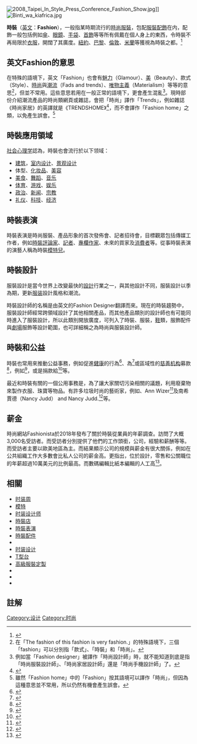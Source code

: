 {{Distinguish|时尚}}
[[File:2008_Taipei_In_Style_Press_Conference_Fashion_Show.jpg|thumb]]]]
[[File:Binti_wa_kiafrica.jpg|thumb]]

'''時裝'''（[[英文|英文]]：'''Fashion'''），一般指某時期流行的[[時尚|時尚]][[服裝|服裝]]，包配[[服裝配飾|服裝配飾]]在内，配飾一般包括例如[[傘|傘]]、[[眼鏡|眼鏡]]、[[手袋|手袋]]、[[首飾|首飾]]等等所有佩戴在個人身上的東西，令時裝不再局限於[[衣服|衣服]]，開闊了其廣度。[[紐約|紐約]]、[[巴黎|巴黎]]、[[倫敦|倫敦]]、[[米蘭|米蘭]]等獲視為時裝之都。<ref>{{cite web|url=http://www.languagemonitor.com/fashion/sorry-kate-new-york-edges-paris-and-london-in-top-global-fashion-capital-10th-annual-survey/|title=New York Takes Top Global Fashion Capital Title from London, edging past Paris|publisher=Languagemonitor.com|date=2013|accessdate=2014-02-25|deadurl=yes|archiveurl=https://web.archive.org/web/20140222011026/http://www.languagemonitor.com/fashion/sorry-kate-new-york-edges-paris-and-london-in-top-global-fashion-capital-10th-annual-survey/|archivedate=2014-02-22}}</ref>

== 英文Fashion的意思 ==
在特殊的語境下，英文「Fashion」也會有[[魅力|魅力]]（Glamour）、[[美|美]]（Beauty）、款式（Style）、[[時尚|時尚]]與[[潮流|潮流]]（Fads and trends）、[[唯物主義|唯物主義]]（Materialism）等等的意思<ref>在「The fashion of this fashion is very fashion.」的特殊語境下，三個「fashion」可以分別指「款式」、「時裝」和「時尚」。</ref>，但並不常用。這些意思若用在一般正常的語境下，更會產生混亂<ref>例如當「Fashion designer」被譯作「時尚設計師」時，就不能知道到底是指「時尚服裝設計師」、「時尚家居設計師」還是「時尚手機設計師」了。</ref>。現時部份介紹潮流產品的時尚類網頁或雜誌，會把「時尚」譯作「Trends」，例如雜誌《時尚家居》的英譯就是《TRENDSHOME》<ref>{{Cite web |url=http://mag.trends.com.cn/trendsmag/trendshome/ |title=时尚家居 TRENDSHOME |access-date=2009-01-23 |archive-date=2015-02-27 |archive-url=https://web.archive.org/web/20150227022732/http://mag.trends.com.cn/trendsmag/trendshome/ |dead-url=yes }}</ref>，而不會譯作「Fashion home」之類，以免產生誤會。<ref>雖然「Fashion home」中的「Fashion」按其語境可以譯作「時尚」，但因為這種意思並不常用，所以仍然有機會產生誤會。</ref>

== 時裝應用領域 ==
[[社会心理学|社会心理学]]認為，時裝也會流行於以下领域：
* [[建筑|建筑]]，[[室内设计|室内设计]]、[[景观设计|景观设计]]
* 体型、[[化妆品|化妆品]]、[[美容|美容]]
* [[美食|美食]]、[[舞蹈|舞蹈]]、[[音乐|音乐]]
* [[体育|体育]]、[[游戏|游戏]]、[[娱乐|娱乐]]
* [[政治|政治]]、[[新闻|新闻]]、[[宗教|宗教]]
* [[礼仪|礼仪]]、[[科技|科技]]、[[经济|经济]]

== 時裝表演 ==
{{Main|時裝表演}}
時裝表演是時尚服裝、產品形象的首次發佈會、記者招待會，目標觀眾包括傳媒工作者，例如[[時裝評論家|時裝評論家]]、[[記者|記者]]、[[專欄作家|專欄作家]]、未來的買家及[[消費者|消費者]]等。從事時裝表演的演藝人稱為時裝[[模特兒|模特兒]]。

==時裝設計==
{{Main|時裝設計}}

服裝設計是當今世界上改變最快的[[設計|設計]]行業之一，與其他設計不同，服裝設計以季為期，更新[[服装|服装]]設計風格和潮流。

時裝設計師的名稱是由英文的Fashion Designer翻譯而來。現在的時裝趨勢中，服裝設計師經常跨領域設計了其他相關產品，而其他產品類別的設計師也有可能同時進入了服裝設計，所以此類別開放廣度，可列入了時裝、服裝，[[鞋|鞋]]類，服飾配件與[[劇場|劇場]]服飾等設計範圍，也可詳細稱之為時尚與服裝設計師。

==時裝和公益==
時裝也常用來推動公益事務，例如促進[[健康|健康]]的行為<ref>{{cite news|title=Fashion For A Cause|url=http://articles.timesofindia.indiatimes.com/2013-02-04/parties/36742432_1_world-cancer-cancer-day-fashion-show|accessdate=2013-02-15|newspaper=Times of India|date=2/4/2013|archive-url=https://web.archive.org/web/20130501064756/http://articles.timesofindia.indiatimes.com/2013-02-04/parties/36742432_1_world-cancer-cancer-day-fashion-show|archive-date=2013-05-01|dead-url=yes}}</ref>、為{{link-en|癌症研究|Cancer research|癌症治療}}<ref>{{cite news|last=Woodman|first=Anne|title=Fashion for a cause|url=http://www.newsobserver.com/2013/01/29/2630417/fashion-for-a-cause.html|accessdate=2013-02-15|newspaper=Clayton News Star|date=2013-01-26|archive-date=2013-04-11|archive-url=https://archive.is/20130411114856/http://www.newsobserver.com/2013/01/29/2630417/fashion-for-a-cause.html|dead-url=no}}</ref>或區域性的[[慈善机构|慈善机构]]募款<ref>{{cite news|title=Fashion for a cause|url=http://www.chathamdailynews.ca/2013/02/07/fashion-for-a-cause|accessdate=2013-02-15|newspaper=Chatham Daily News|date=2/7/2013|archive-url=https://web.archive.org/web/20130527080701/http://www.chathamdailynews.ca/2013/02/07/fashion-for-a-cause|archive-date=2013-05-27|dead-url=yes}}</ref>，例如{{link-en|青少年保護組織|Juvenile Protective Association}}<ref>{{cite news|last=luc|first=karie angell|title=‘Fashion for a Cause’ aids families and kids|url=http://northbrook.suntimes.com/lifestyles/trend/17445677-423/fashion-for-a-cause-aids-families-and-kids.html|accessdate=2013-02-15|newspaper=Northbrook Star|date=2013-01-16|deadurl=yes|archiveurl=https://web.archive.org/web/20130607090639/http://northbrook.suntimes.com/lifestyles/trend/17445677-423/fashion-for-a-cause-aids-families-and-kids.html|archivedate=2013-06-07}}</ref>，或是捐款給{{link-en|儿童收容所|children's hospice}}<ref>{{cite news|title=Fashion for a cause|url=http://www.capitalgazette.com/calendar/fashion-for-a-cause/event_b6724a0e-8e3a-11e1-b219-6f4af5ab0114.html|accessdate=2013-02-15|newspaper=Capital Gazette|date=no date given|deadurl=yes|archiveurl=https://archive.is/20130407213748/http://www.capitalgazette.com/calendar/fashion-for-a-cause/event_b6724a0e-8e3a-11e1-b219-6f4af5ab0114.html|archivedate=2013-04-07}}</ref>等。

最近和時裝有關的一個公用事務是{{link-en|垃圾时尚|trashion}}，為了讓大家關切污染相關的議題，利用廢棄物來製作衣服、珠寶等物品。有許多垃圾时尚的藝術家，例如{{link-en|Marina DeBris|Marina DeBris}}、Ann Wizer<ref>{{cite news|title=One man’s trash is another man’s fashion|url=http://www.today.com/id/25497155/site/todayshow/ns/today-green/t/one-mans-trash-another-mans-fashion/#.UR8RDmeHiSo|accessdate=2013-02-15|newspaper=NBC News/ AP|date=7/2/2008|archive-date=2016-12-28|archive-url=https://web.archive.org/web/20161228013817/http://www.today.com/id/25497155/site/todayshow/ns/today-green/t/one-mans-trash-another-mans-fashion/#.UR8RDmeHiSo|dead-url=no}}</ref>及南希賈德（Nancy Judd） and Nancy Judd.<ref>{{cite news|last=Simon|first=Stephanie|title='Trashion' Trend: Dumpster Couture Gets a Boost at Green Inaugural Ball|url=http://online.wsj.com/article/SB123180107217975103.html|accessdate=2013-02-15|newspaper=Wall Street Journal|date=2009-01-13|archive-date=2013-10-05|archive-url=https://web.archive.org/web/20131005010942/http://online.wsj.com/article/SB123180107217975103.html|dead-url=no}}</ref>等。

== 薪金 ==
時尚網站Fashionista於2018年發布了關於時裝從業員的年薪調查。訪問了大概3,000名受訪者。而受訪者分別提供了他們的工作頭銜，公司，經驗和薪酬等等。而受訪者主要以歐美地區為主。而結果顯示公司的規模與薪金有很大關係，例如在公共組織工作大多數會比私人公司的薪金高。更指出，位於設計，零售和公關職位的年薪超過10萬美元的比例最高。而數碼編輯比紙本編輯的人工高<ref>{{Cite web |url=https://mings.mpweekly.com/mings-fashion/20180403-76731 |title=2018年的時裝從業員平均年薪多少？雜誌總編比創作總監的年薪高一倍有多？〡行內消息 |access-date=2018-04-13 |archive-url=https://web.archive.org/web/20180413125314/https://mings.mpweekly.com/mings-fashion/20180403-76731 |archive-date=2018-04-13 |dead-url=yes }}</ref>。

== 相關 ==
{{refbegin|2}}
* [[时装周|时装周]]
* [[模特|模特]]
* [[时装设计师|时装设计师]]
* [[時裝店|時裝店]]
* [[時裝表演|時裝表演]]
* [[時裝配件|時裝配件]]
* {{le|時裝設計師列表|List of fashion designers}}
* [[时装设计|时装设计]]
* [[T型台|T型台]]
* [[高級服裝定製|高級服裝定製]]
* {{le|時裝設計歷史|History of fashion design}}
* {{le|紅毯時尚|Red carpet fashion}}
* {{le|永續時尚|Sustainable fashion}}
{{refend}}
== 註解 ==
{{Commonscat|Fashion}}
{{reflist}}

{{Authority control}}
[[Category:设计|Category:设计]]
[[Category:时尚|Category:时尚]]